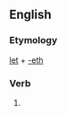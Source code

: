 ==English==

===Etymology===
[[let]] + [[-eth]]

===Verb===
{{head|en|verb form}}

# {{en-archaic third-person singular of|let}}